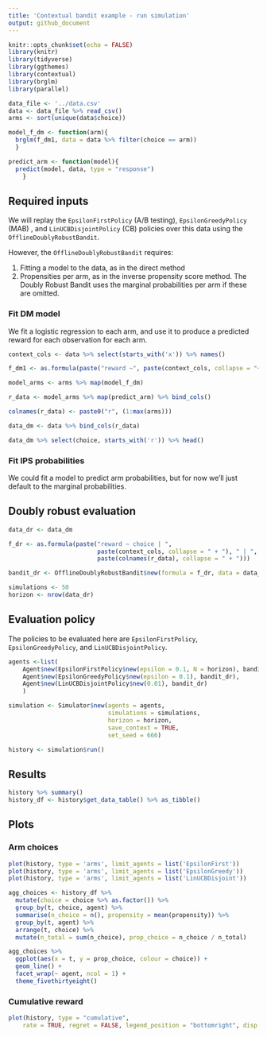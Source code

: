 ```yaml
---  
title: 'Contextual bandit example - run simulation'
output: github_document
---
```


```r
knitr::opts_chunk$set(echo = FALSE)
library(knitr)
library(tidyverse)
library(ggthemes)
library(contextual)
library(brglm)
library(parallel)
```

```r
data_file <- '../data.csv'
data <- data_file %>% read_csv()
arms <- sort(unique(data$choice))
```

```r
model_f_dm <- function(arm){
  brglm(f_dm1, data = data %>% filter(choice == arm))
  }

predict_arm <- function(model){
  predict(model, data, type = "response")
	}
```


## Required inputs
We will replay the `EpsilonFirstPolicy` (A/B testing), `EpsilonGreedyPolicy` (MAB)
, and `LinUCBDisjointPolicy` (CB) policies over this data using the `OfflineDoublyRobustBandit`.

However, the `OfflineDoublyRobustBandit` requires:

1. Fitting a model to the data, as in the direct method
2. Propensities per arm, as in the inverse propensity score method. The Doubly Robust Bandit uses the marginal probabilities per arm if these are omitted.

### Fit DM model
We fit a logistic regression to each arm, and use it to produce a predicted reward for each observation for each arm.


```r
context_cols <- data %>% select(starts_with('x')) %>% names()

f_dm1 <- as.formula(paste("reward ~", paste(context_cols, collapse = "+")))

model_arms <- arms %>% map(model_f_dm)

r_data <- model_arms %>% map(predict_arm) %>% bind_cols()

colnames(r_data) <- paste0("r", (1:max(arms)))

data_dm <- data %>% bind_cols(r_data)
```

```r
data_dm %>% select(choice, starts_with('r')) %>% head()
```


### Fit IPS probabilities
We could fit a model to predict arm probabilities, but for now we'll just default to the marginal probabilities.

## Doubly robust evaluation
```r
data_dr <- data_dm

f_dr <- as.formula(paste("reward ~ choice | ", 
                         paste(context_cols, collapse = " + "), " | ",
                         paste(colnames(r_data), collapse = " + ")))

bandit_dr <- OfflineDoublyRobustBandit$new(formula = f_dr, data = data_dr)
```

```r
simulations <- 50
horizon <- nrow(data_dr)
```

## Evaluation policy
The policies to be evaluated here are `EpsilonFirstPolicy`, `EpsilonGreedyPolicy`, and `LinUCBDisjointPolicy`.

```r
agents <-list(
	Agent$new(EpsilonFirstPolicy$new(epsilon = 0.1, N = horizon), bandit_dr),
	Agent$new(EpsilonGreedyPolicy$new(epsilon = 0.1), bandit_dr),
	Agent$new(LinUCBDisjointPolicy$new(0.01), bandit_dr)
	)
```

```r
simulation <- Simulator$new(agents = agents, 
                            simulations = simulations,
                            horizon = horizon, 
                            save_context = TRUE, 
                            set_seed = 666)
```

```r
history <- simulation$run()
```

## Results
```r
history %>% summary()
history_df <- history$get_data_table() %>% as_tibble()
```

## Plots
### Arm choices
```r
plot(history, type = 'arms', limit_agents = list('EpsilonFirst'))
plot(history, type = 'arms', limit_agents = list('EpsilonGreedy'))
plot(history, type = 'arms', limit_agents = list('LinUCBDisjoint'))
```

```r
agg_choices <- history_df %>% 
  mutate(choice = choice %>% as.factor()) %>% 
  group_by(t, choice, agent) %>% 
  summarise(n_choice = n(), propensity = mean(propensity)) %>% 
  group_by(t, agent) %>% 
  arrange(t, choice) %>%
  mutate(n_total = sum(n_choice), prop_choice = n_choice / n_total) 

agg_choices %>%   
  ggplot(aes(x = t, y = prop_choice, colour = choice)) +
  geom_line() +
  facet_wrap(~ agent, ncol = 1) +
  theme_fivethirtyeight()
```

### Cumulative reward
```r
plot(history, type = "cumulative",
	rate = TRUE, regret = FALSE, legend_position = "bottomright", disp = "ci")
```

